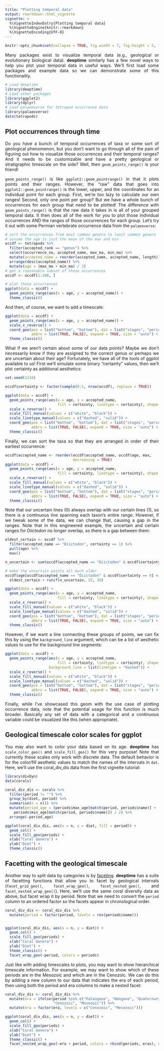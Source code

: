 ```yaml
---
title: "Plotting temporal data"
output: rmarkdown::html_vignette
vignette: >
  %\VignetteIndexEntry{Plotting temporal data}
  %\VignetteEngine{knitr::rmarkdown}
  %\VignetteEncoding{UTF-8}
---
```


```r
knitr::opts_chunk$set(collapse = TRUE, fig.width = 7, fig.height = 5, fig.align = "center")
```

<div style="text-align: justify">
Many packages exist to visualize temporal data (e.g., geological or evolutionary biological data). __deeptime__ similarly has a few novel ways to help you plot your temporal data in useful ways. We'll first load some packages and example data so we can demonstrate some of this functionality.

```r
# Load deeptime
library(deeptime)
# Load other packages
library(ggplot2)
library(dplyr)
# Load palaeoverse for tetrapod occurrence data
library(palaeoverse)
data(tetrapods)
```

## Plot occurrences through time
Do you have a bunch of temporal occurrences of taxa or some sort of geological phenomenon, but you don't want to go through all of the pain of figuring out how to visualize those occurrences and their temporal ranges? And it needs to be customizable and have a pretty geological or stratigraphic timescale on the side? Well, then `geom_points_range()` is your friend! 

`geom_points_range()` is like `ggplot2::geom_pointrange()` in that it plots points and their ranges. However, the "raw" data that goes into `ggplot2::geom_pointrange()` is the lower, upper, and the coordinates for an individual point for each group. First, we're too lazy to calculate our own ranges! Second, only one point per group? But we have a whole bunch of occurrences for each group that need to be plotted! The difference with `geom_points_range()` is that the raw data it takes in is all of your grouped temporal data. It then does all of the work for you to plot those individual occurrences AND the ranges of those occurrences for each group. Let's try it out with some Permian vertebrate occurrence data from the `palaeoverse`:

```r
# sort the occurrences from most common genera to least common genera
# assume the age is just the mean of the max and min
occdf <- tetrapods %>%
  filter(accepted_rank == "genus") %>%
  select(occurrence_no, accepted_name, max_ma, min_ma) %>%
  mutate(accepted_name = reorder(accepted_name, accepted_name, length)) %>%
  arrange(desc(accepted_name)) %>%
  mutate(age = (max_ma + min_ma) / 2)
# get a reasonable subset of those occurrences
occdf <- occdf[1:300, ]

# plot those occurrences
ggplot(data = occdf) +
  geom_points_range(aes(x = age, y = accepted_name)) +
  theme_classic()
```

And then, of course, we want to add a timescale:
```r
ggplot(data = occdf) +
  geom_points_range(aes(x = age, y = accepted_name)) +
  scale_x_reverse() +
  coord_geo(pos = list("bottom", "bottom"), dat = list("stages", "periods"),
            abbrv = list(TRUE, FALSE), expand = TRUE, size = "auto") +
  theme_classic()
```

What if we aren't certain about some of our data points? Maybe we don't necessarily know if they are assigned to the correct genus or perhaps we are uncertain about their age? Fortunately, we have all of the tools of ggplot available to us! First we'll simulate some binary "certainty" values, then we'll plot certainty as additional aesthetics:

```r
set.seed(1234)
```
```r
occdf$certainty <- factor(sample(0:1, nrow(occdf), replace = TRUE))

ggplot(data = occdf) +
  geom_points_range(aes(x = age, y = accepted_name,
                        fill = certainty, linetype = certainty), shape = 21) +
  scale_x_reverse() +
  scale_fill_manual(values = c("white", "black")) +
  scale_linetype_manual(values = c("dashed", "solid")) +
  coord_geo(pos = list("bottom", "bottom"), dat = list("stages", "periods"),
            abbrv = list(TRUE, FALSE), expand = TRUE, size = "auto") +
  theme_classic()
```

Finally, we can sort the taxa so that they are arranged in order of their earliest occurrence:

```r
occdf$accepted_name <- reorder(occdf$accepted_name, occdf$age, max,
                               decreasing = TRUE)
ggplot(data = occdf) +
  geom_points_range(aes(x = age, y = accepted_name,
                        fill = certainty, linetype = certainty), shape = 21) +
  scale_x_reverse() +
  scale_fill_manual(values = c("white", "black")) +
  scale_linetype_manual(values = c("dashed", "solid")) +
  coord_geo(pos = list("bottom", "bottom"), dat = list("stages", "periods"),
            abbrv = list(TRUE, FALSE), expand = TRUE, size = "auto") +
  theme_classic()
```

Note that our uncertain lines (0) always overlap with our certain lines (1), so there is a continuous line spanning each taxon's entire range. However, if we tweak some of the data, we can change that, causing a gap in the ranges. Note that in this engineered example, the uncertain and certain ranges for _Diictodon_ no longer overlap, so there is a gap between them:

```r
oldest_certain <- occdf %>%
  filter(accepted_name == "Diictodon", certainty == 1) %>%
  pull(age) %>%
  max()

n_uncertain <- sum(occdf$accepted_name == "Diictodon" & occdf$certainty == 0)

# make the uncertain points all much older
occdf$age[occdf$accepted_name == "Diictodon" & occdf$certainty == 0] <-
  oldest_certain + runif(n_uncertain, 15, 30)

ggplot(data = occdf) +
  geom_points_range(aes(x = age, y = accepted_name,
                        fill = certainty, linetype = certainty), shape = 21) +
  scale_x_reverse() +
  scale_fill_manual(values = c("white", "black")) +
  scale_linetype_manual(values = c("dashed", "solid")) +
  coord_geo(pos = list("bottom", "bottom"), dat = list("stages", "periods"),
            abbrv = list(TRUE, FALSE), expand = TRUE, size = "auto") +
  theme_classic()
```

However, if we want a line connecting these groups of points, we can fix this by using the `background_line` argument, which can be a list of aesthetic values to use for the background line segments:

```r
ggplot(data = occdf) +
  geom_points_range(aes(x = age, y = accepted_name,
                        fill = certainty, linetype = certainty), shape = 21,
                    background_line = list(linetype = "dashed")) +
  scale_x_reverse() +
  scale_fill_manual(values = c("white", "black")) +
  scale_linetype_manual(values = c("dashed", "solid")) +
  coord_geo(pos = list("bottom", "bottom"), dat = list("stages", "periods"),
            abbrv = list(TRUE, FALSE), expand = TRUE, size = "auto") +
  theme_classic()
```

Finally, while I've showcased this geom with the use case of plotting occurrence data, note that the potential usage for this function is much broader. Basically any set of data with a categorical and a continuous variable could be visualized like this (when appropriate).

## Geological timescale color scales for ggplot
You may also want to color your data based on its age. __deeptime__ has `scale_color_geo()` and `scale_fill_geo()` for this very purpose! Note that currently these scales only work with discrete data. The default behavior is for the color/fill aesthetic values to match the names of the intervals in `dat`. Here, we'll use the coral_div_dis data from the first vignette tutorial:

```r
library(divDyn)
data(corals)

coral_div_dis <- corals %>%
  filter(period != "") %>%
  group_by(diet, period) %>%
  summarise(n = n()) %>%
  mutate(period_age = (periods$max_age[match(period, periods$name)] +
    periods$min_age[match(period, periods$name)]) / 2) %>%
  arrange(-period_age)
```

```r
ggplot(coral_div_dis, aes(x = n, y = diet, fill = period)) +
  geom_col() +
  scale_fill_geo(periods) +
  xlab("Coral Genera") +
  ylab("Diet") +
  theme_classic()
```

## Facetting with the geological timescale
Another way to split data by categories is by [faceting](https://ggplot2-book.org/facet.html). __deeptime__ has a suite of facetting functions that allow you to facet by geological intervals (`facet_grid_geo()`, `facet_wrap_geo()`, `facet_nested_geo()`, and `facet_nested_wrap_geo()`). Here, we'll use the same coral diversity data as above, but facet wrap it by period. Note that we need to convert the `period` column to an ordered factor so the facets appear in chronological order.

```r
coral_div_dis <- coral_div_dis %>%
  mutate(period = factor(period, levels = rev(periods$name)))


ggplot(coral_div_dis, aes(x = n, y = diet)) +
  geom_col() +
  scale_fill_geo(periods) +
  xlab("Coral Genera") +
  ylab("Diet") +
  theme_classic() +
  facet_wrap_geo(~period, colors = periods)
```

Just like with adding timescales to plots, you may want to show hierarchical timescale information. For example, we may want to show which of these periods are in the Mesozoic and which are in the Cenozoic. We can do this by adding a new column to our data that indicates the era of each period, then using both the period and era columns to make a nested facet:

```r
coral_div_dis <- coral_div_dis %>%
  mutate(era = ifelse(period %in% c("Paleogene", "Neogene", "Quaternary"),
                      "Cenozoic", "Mesozoic")) %>%
  mutate(era = factor(era, levels = c("Cenozoic", "Mesozoic")))

ggplot(coral_div_dis, aes(x = n, y = diet)) +
  geom_col() +
  scale_fill_geo(periods) +
  xlab("Coral Genera") +
  ylab("Diet") +
  theme_classic() +
  facet_nested_wrap_geo(~era + period, colors = rbind(periods, eras), nrow = 2)
```


</div>
